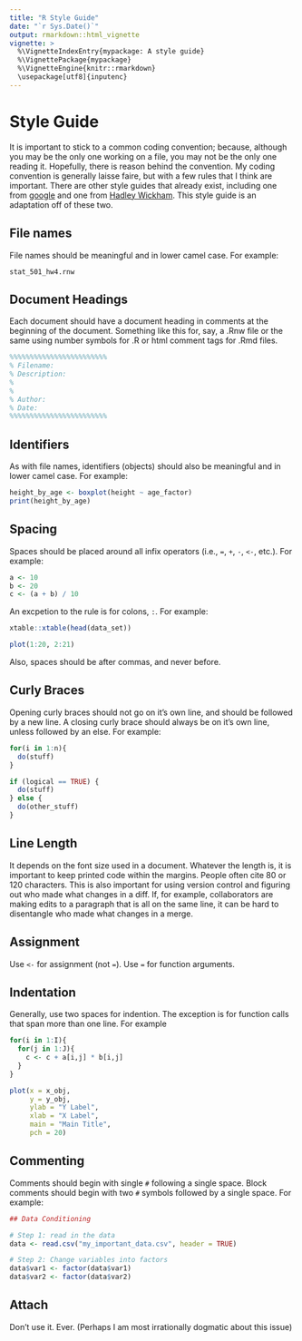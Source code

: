 ```yaml
---
title: "R Style Guide"
date: "`r Sys.Date()`"
output: rmarkdown::html_vignette
vignette: >
  %\VignetteIndexEntry{mypackage: A style guide} 
  %\VignettePackage{mypackage}
  %\VignetteEngine{knitr::rmarkdown}
  \usepackage[utf8]{inputenc}
---
```


Style Guide
===========

It is important to stick to a common coding convention; because, although you
may be the only one working on a file, you may not be the only one reading it.
Hopefully, there is reason behind the convention. My coding convention is
generally laisse faire, but with a few rules that I think are important. There
are other style guides that already exist, including one from
[google](https://google.github.io/styleguide/Rguide.xml) and one from [Hadley
Wickham](http://adv-r.had.co.nz/Style.html). This style guide is an adaptation
off of these two.   

File names
----------

File names should be meaningful and in lower camel case. For example:

```
stat_501_hw4.rnw
```

Document Headings
-----------------

Each document should have a document heading in comments at the beginning of
the document. Something like this for, say, a .Rnw file or the same using
number symbols for .R or html comment tags for .Rmd files. 

```tex
%%%%%%%%%%%%%%%%%%%%%%%%
% Filename:  
% Description:
%
%
% Author:
% Date:
%%%%%%%%%%%%%%%%%%%%%%%%
```

Identifiers
-----------

As with file names, identifiers (objects) should also be meaningful and in
lower camel case. For example:

```r
height_by_age <- boxplot(height ~ age_factor)
print(height_by_age)
```

Spacing
--------

Spaces should be placed around all infix operators (i.e., `=`, `+`, `-`, `<-`,
etc.). For example:

```r
a <- 10
b <- 20
c <- (a + b) / 10
```

An excpetion to the rule is for colons, `:`. For example:

```r
xtable::xtable(head(data_set))

plot(1:20, 2:21)
```

Also, spaces should be after commas, and never before.

Curly Braces
-------------

Opening curly braces should not go on it's own line, and should be followed by
a new line. A closing curly brace should always be on it's own line, unless
followed by an else. For example:

```r
for(i in 1:n){
  do(stuff)
}

if (logical == TRUE) { 
  do(stuff)
} else {
  do(other_stuff)
}
```

Line Length
------------

It depends on the font size used in a document. Whatever the length is, it is
important to keep printed code within the margins. People often cite 80 or 120
characters. This is also important for using version control and figuring out
who made what changes in a diff. If, for example, collaborators are making
edits to a paragraph that is all on the same line, it can be hard to
disentangle who made what changes in a merge.

Assignment
----------

Use `<-` for assignment (not `=`). Use `=` for function arguments. 

Indentation
-----------

Generally, use two spaces for indention. The exception is for function calls
that span more than one line. For example

```r
for(i in 1:I){
  for(j in 1:J){
    c <- c + a[i,j] * b[i,j]
  }
}

plot(x = x_obj,
     y = y_obj,
     ylab = "Y Label",
     xlab = "X Label",
     main = "Main Title",
     pch = 20)
```

Commenting
----------

Comments should begin with single `#` following a single space. Block comments
should begin with two `#` symbols followed by a single space. For example:

```r
## Data Conditioning

# Step 1: read in the data
data <- read.csv("my_important_data.csv", header = TRUE)

# Step 2: Change variables into factors
data$var1 <- factor(data$var1)
data$var2 <- factor(data$var2)
```

Attach
-------

Don't use it. Ever. (Perhaps I am most irrationally dogmatic about this issue)
